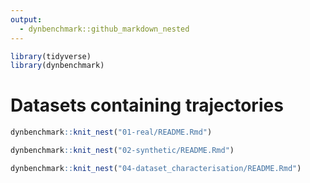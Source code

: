 ```yaml
---
output: 
  - dynbenchmark::github_markdown_nested
---
```


```r
library(tidyverse)
library(dynbenchmark)
```

# Datasets containing trajectories

```r
dynbenchmark::knit_nest("01-real/README.Rmd")
```

```r
dynbenchmark::knit_nest("02-synthetic/README.Rmd")
```

```r
dynbenchmark::knit_nest("04-dataset_characterisation/README.Rmd")
```
